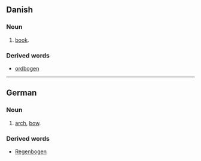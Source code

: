 == Danish ==
=== Noun ===

# [[book]].

=== Derived words ===

* [[ordbogen]]


----
== German ==
=== Noun ===

# [[arch]], [[bow]].

=== Derived words ===

* [[Regenbogen]]